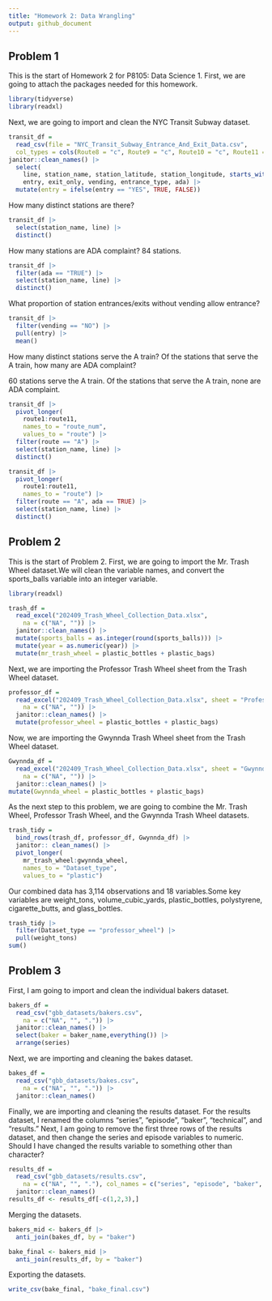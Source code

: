 ```yaml
---
title: "Homework 2: Data Wrangling"
output: github_document
---
```


## Problem 1

This is the start of Homework 2 for P8105: Data Science 1. First, we are going to attach the packages needed for this homework.  

```r
library(tidyverse)
library(readxl)
```

Next, we are going to import and clean the NYC Transit Subway dataset.  

```r
transit_df = 
  read_csv(file = "NYC_Transit_Subway_Entrance_And_Exit_Data.csv",
  col_types = cols(Route8 = "c", Route9 = "c", Route10 = "c", Route11 = "c")) |>
janitor::clean_names() |>
  select(
    line, station_name, station_latitude, station_longitude, starts_with("route"),
    entry, exit_only, vending, entrance_type, ada) |>
  mutate(entry = ifelse(entry == "YES", TRUE, FALSE))
```


How many distinct stations are there? 

```r
transit_df |> 
  select(station_name, line) |>
  distinct()
```

How many stations are ADA complaint? 84 stations. 
```r
transit_df |> 
  filter(ada == "TRUE") |>
  select(station_name, line) |> 
  distinct()
```


What proportion of station entrances/exits without vending allow entrance? 

```r
transit_df |> 
  filter(vending == "NO") |>
  pull(entry) |>
  mean()
```

How many distinct stations serve the A train? Of the stations that serve the A train, how many are ADA complaint? 

60 stations serve the A train. Of the stations that serve the A train, none are ADA complaint. 

```r
transit_df |> 
  pivot_longer(
    route1:route11, 
    names_to = "route_num", 
    values_to = "route") |>
  filter(route == "A") |>
  select(station_name, line) |>
  distinct()

transit_df |> 
  pivot_longer(
    route1:route11,
    names_to = "route") |>
  filter(route == "A", ada == TRUE) |>
  select(station_name, line) |>
  distinct()
```

## Problem 2

This is the start of Problem 2. First, we are going to import the Mr. Trash Wheel dataset.We will clean the variable names, and convert the sports_balls variable into an integer variable. 

```r
library(readxl)

trash_df = 
  read_excel("202409_Trash_Wheel_Collection_Data.xlsx",
    na = c("NA", "")) |> 
  janitor::clean_names() |> 
  mutate(sports_balls = as.integer(round(sports_balls))) |>
  mutate(year = as.numeric(year)) |>
  mutate(mr_trash_wheel = plastic_bottles + plastic_bags) 
```

Next, we are importing the Professor Trash Wheel sheet from the Trash Wheel dataset.

```r
professor_df = 
  read_excel("202409_Trash_Wheel_Collection_Data.xlsx", sheet = "Professor Trash Wheel",
    na = c("NA", "")) |>
  janitor::clean_names() |>
  mutate(professor_wheel = plastic_bottles + plastic_bags)
```

Now, we are importing the Gwynnda Trash Wheel sheet from the Trash Wheel dataset.

```r
Gwynnda_df = 
  read_excel("202409_Trash_Wheel_Collection_Data.xlsx", sheet = "Gwynnda Trash Wheel",
    na = c("NA", "")) |>
  janitor::clean_names() |> 
mutate(Gwynnda_wheel = plastic_bottles + plastic_bags)
```

As the next step to this problem, we are going to combine the Mr. Trash Wheel, Professor Trash Wheel, and the Gwynnda Trash Wheel datasets. 

```r
trash_tidy = 
  bind_rows(trash_df, professor_df, Gwynnda_df) |> 
  janitor:: clean_names() |> 
  pivot_longer(
    mr_trash_wheel:gwynnda_wheel,
    names_to = "Dataset_type", 
    values_to = "plastic")
```

Our combined data has 3,114 observations and 18 variables.Some key variables are weight_tons, volume_cubic_yards, plastic_bottles, polystyrene, cigarette_butts, and glass_bottles. 

```r
trash_tidy |>
  filter(Dataset_type == "professor_wheel") |>
  pull(weight_tons)
sum()
```
  

## Problem 3 

First, I am going to import and clean the individual bakers dataset. 

```r
bakers_df = 
  read_csv("gbb_datasets/bakers.csv",
    na = c("NA", "", ".")) |>
  janitor::clean_names() |>
  select(baker = baker_name,everything()) |>
  arrange(series)
```

Next, we are importing and cleaning the bakes dataset. 

```r
bakes_df = 
  read_csv("gbb_datasets/bakes.csv",
    na = c("NA", "", ".")) |>
  janitor::clean_names()
```

Finally, we are importing and cleaning the results dataset. For the results dataset, I renamed the columns "series", "episode", "baker", "technical", and "results." Next, I am going to remove the first three rows of the results dataset, and then change the series and episode variables to numeric. Should I have changed the results variable to something other than character? 

```r
results_df = 
  read_csv("gbb_datasets/results.csv", 
    na = c("NA", "", "."), col_names = c("series", "episode", "baker", "technical","result"), col_types = cols('series' = col_double(), 'episode' = col_double(), 'technical' = col_double())) |>
  janitor::clean_names() 
results_df <- results_df[-c(1,2,3),]
```

Merging the datasets. 
```r
bakers_mid <- bakers_df |>
  anti_join(bakes_df, by = "baker")

bake_final <- bakers_mid |>
  anti_join(results_df, by = "baker")
```

Exporting the datasets. 

```r
write_csv(bake_final, "bake_final.csv")
```